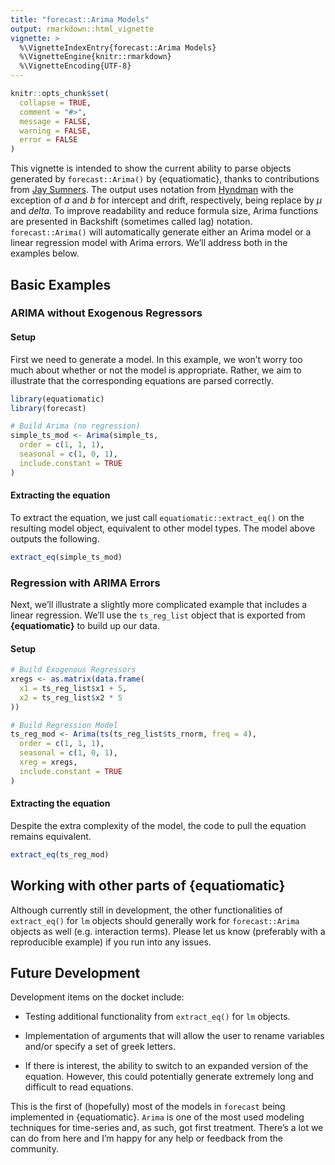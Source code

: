 ```yaml
---
title: "forecast::Arima Models"
output: rmarkdown::html_vignette
vignette: >
  %\VignetteIndexEntry{forecast::Arima Models}
  %\VignetteEngine{knitr::rmarkdown}
  %\VignetteEncoding{UTF-8}
---
```


```r
knitr::opts_chunk$set(
  collapse = TRUE,
  comment = "#>",
  message = FALSE,
  warning = FALSE,
  error = FALSE
)
```

This vignette is intended to show the current ability to parse objects generated by `forecast::Arima()` by {equatiomatic}, thanks to contributions from [Jay Sumners](https://github.com/JaySumners). The output uses notation from [Hyndman](https://robjhyndman.com/hyndsight/arimaconstants/#:~:text=By%20default%2C%20the%20arima(),intercept%E2%80%9D%20in%20the%20R%20output) with the exception of $a$ and $b$ for intercept and drift, respectively, being replace by $\mu$ and $delta$. To improve readability and reduce formula size, Arima functions are presented in Backshift (sometimes called lag) notation. `forecast::Arima()` will automatically generate either an Arima model or a linear regression model with Arima errors. We'll address both in the examples below.

## Basic Examples
### ARIMA without Exogenous Regressors
#### Setup

First we need to generate a model. In this example, we won't worry too much about whether or not the model is appropriate. Rather, we aim to illustrate that the corresponding equations are parsed correctly.

```r
library(equatiomatic)
library(forecast)

# Build Arima (no regression)
simple_ts_mod <- Arima(simple_ts,
  order = c(1, 1, 1),
  seasonal = c(1, 0, 1),
  include.constant = TRUE
)
```

#### Extracting the equation
To extract the equation, we just call `equatiomatic::extract_eq()` on the resulting model object, equivalent to other model types. The model above outputs the following.

```r
extract_eq(simple_ts_mod)
```

### Regression with ARIMA Errors
Next, we'll illustrate a slightly more complicated example that includes a linear regression. We'll use the `ts_reg_list` object that is exported from **{equatiomatic}** to build up our data.

#### Setup
```r
# Build Exogenous Regressors
xregs <- as.matrix(data.frame(
  x1 = ts_reg_list$x1 + 5,
  x2 = ts_reg_list$x2 * 5
))

# Build Regression Model
ts_reg_mod <- Arima(ts(ts_reg_list$ts_rnorm, freq = 4),
  order = c(1, 1, 1),
  seasonal = c(1, 0, 1),
  xreg = xregs,
  include.constant = TRUE
)
```

#### Extracting the equation

Despite the extra complexity of the model, the code to pull the equation remains equivalent.

```r
extract_eq(ts_reg_mod)
```

## Working with other parts of {equatiomatic}

Although currently still in development, the other functionalities of `extract_eq()` for `lm` objects should generally work for `forecast::Arima` objects as well (e.g. interaction terms). Please let us know (preferably with a reproducible example) if you run into any issues.

## Future Development

Development items on the docket include:

* Testing additional functionality from `extract_eq()` for `lm` objects.

* Implementation of arguments that will allow the user to rename variables and/or specify a set of greek letters.

* If there is interest, the ability to switch to an expanded version of the equation. However, this could potentially generate extremely long and difficult to read equations.

This is the first of (hopefully) most of the models in `forecast` being implemented in {equatiomatic}. `Arima` is one of the most used modeling techniques for time-series and, as such, got first treatment. There's a lot we can do from here and I'm happy for any help or feedback from the community.
